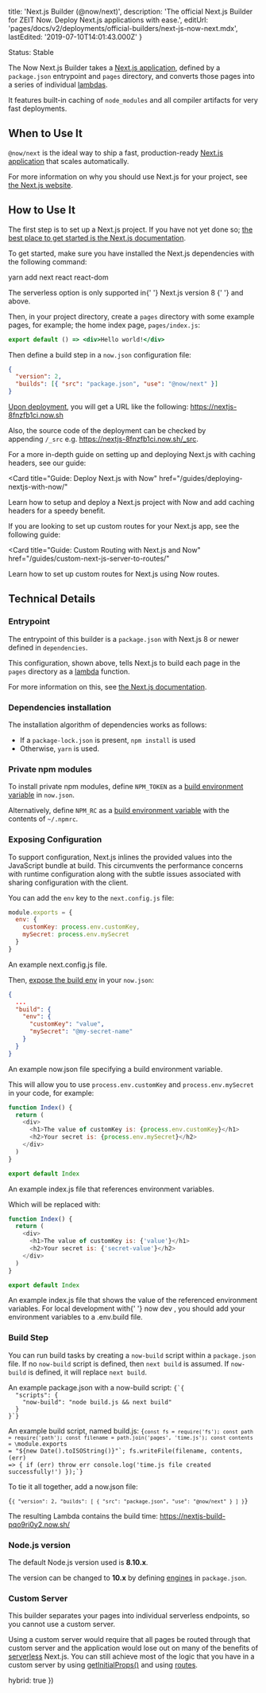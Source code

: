 
  title: 'Next.js Builder (@now/next)',
  description:
    'The official Next.js Builder for ZEIT Now. Deploy Next.js applications with ease.',
  editUrl: 'pages/docs/v2/deployments/official-builders/next-js-now-next.mdx',
  lastEdited: '2019-07-10T14:01:43.000Z'
}

<Tag>Status: Stable</Tag>

The Now Next.js Builder takes a [Next.js application](https://nextjs.org), defined by a `package.json` entrypoint and `pages` directory, and converts those pages into a series of individual [lambdas](/docs/v2/deployments/concepts/lambdas).

It features built-in caching of `node_modules` and all compiler artifacts for very fast deployments.

## When to Use It

`@now/next` is the ideal way to ship a fast, production-ready [Next.js application](https://nextjs.org) that scales automatically.

For more information on why you should use Next.js for your project, see [the Next.js website](https://nextjs.org).

## How to Use It

The first step is to set up a Next.js project. If you have not yet done so; [the best place to get started is the Next.js documentation](https://nextjs.org/docs/#setup).

To get started, make sure you have installed the Next.js dependencies with the following command:

<TerminalInput>yarn add next react react-dom</TerminalInput>

<Note>
  The serverless option is only supported in{' '}
  <GenericLink href="https://nextjs.org/blog/next-8/#serverless-nextjs">
    Next.js version 8
  </GenericLink>{' '}
  and above.
</Note>

Then, in your project directory, create a `pages` directory with some example pages, for example; the home index page, `pages/index.js`:

```jsx
export default () => <div>Hello world!</div>
```

Then define a build step in a `now.json` configuration file:

```json
{
  "version": 2,
  "builds": [{ "src": "package.json", "use": "@now/next" }]
}
```

[Upon deployment](/docs/v2/deployments/basics), you will get a URL like the following: <https://nextjs-8fnzfb1ci.now.sh>

Also, the source code of the deployment can be checked by appending `/_src` e.g. <https://nextjs-8fnzfb1ci.now.sh/_src>.

For a more in-depth guide on setting up and deploying Next.js with caching headers, see our guide:

<Card
  title="Guide: Deploy Next.js with Now"
  href="/guides/deploying-nextjs-with-now/"
>
  Learn how to setup and deploy a Next.js project with Now and add caching
  headers for a speedy benefit.
</Card>

If you are looking to set up custom routes for your Next.js app, see the following guide:

<Card
  title="Guide: Custom Routing with Next.js and Now"
  href="/guides/custom-next-js-server-to-routes/"
>
  Learn how to set up custom routes for Next.js using Now routes.
</Card>

## Technical Details

### Entrypoint

The entrypoint of this builder is a `package.json` with Next.js 8 or newer defined in `dependencies`.

This configuration, shown above, tells Next.js to build each page in the `pages` directory as a [lambda](/docs/v2/deployments/concepts/lambdas/) function.

For more information on this, see [the Next.js documentation](https://github.com/zeit/next.js#serverless-deployment).

### Dependencies installation

The installation algorithm of dependencies works as follows:

- If a `package-lock.json` is present, `npm install` is used
- Otherwise, `yarn` is used.

### Private npm modules

To install private npm modules, define `NPM_TOKEN` as a [build environment variable](/docs/v2/deployments/configuration#build.env) in `now.json`.

Alternatively, define `NPM_RC` as a [build environment variable](/docs/v2/deployments/configuration#build.env) with the contents of `~/.npmrc`.

### Exposing Configuration

To support configuration, Next.js inlines the provided values into the JavaScript bundle at build. This circumvents the performance concerns with runtime configuration along with the subtle issues associated with sharing configuration with the client.

You can add the `env` key to the `next.config.js` file:

```js
module.exports = {
  env: {
    customKey: process.env.customKey,
    mySecret: process.env.mySecret
  }
}
```

<Caption>
  An example <InlineCode>next.config.js</InlineCode> file.
</Caption>

Then, [expose the build env](/docs/v2/deployments/environment-variables-and-secrets) in your `now.json`:

```json
{
  ...
  "build": {
    "env": {
      "customKey": "value",
      "mySecret": "@my-secret-name"
    }
  }
}
```

<Caption>
  An example <InlineCode>now.json</InlineCode> file specifying a build
  environment variable.
</Caption>

This will allow you to use `process.env.customKey` and `process.env.mySecret` in your code, for example:

```js
function Index() {
  return (
    <div>
      <h1>The value of customKey is: {process.env.customKey}</h1>
      <h2>Your secret is: {process.env.mySecret}</h2>
    </div>
  )
}

export default Index
```

<Caption>
  An example <InlineCode>index.js</InlineCode> file that references environment
  variables.
</Caption>

Which will be replaced with:

```js
function Index() {
  return (
    <div>
      <h1>The value of customKey is: {'value'}</h1>
      <h2>Your secret is: {'secret-value'}</h2>
    </div>
  )
}

export default Index
```

<Caption>
  An example <InlineCode>index.js</InlineCode> file that shows the value of the
  referenced environment variables.
</Caption>

<Note>
  For local development with{' '}
  <GenericLink href="https://zeit.co/docs/v2/development/basics">
    now dev
  </GenericLink>
  , you should add your <GenericLink href="https://zeit.co/docs/v2/development/environment-variables/#using-a-.env.build-file">
    environment variables
  </GenericLink> to a <InlineCode>.env.build</InlineCode> file.
</Note>

### Build Step

You can run build tasks by creating a `now-build` script within a `package.json` file. If no `now-build` script is defined, then `next build` is assumed. If `now-build` is defined, it will replace `next build`.

<Example>
<span>An example <InlineCode>package.json</InlineCode> with a <InlineCode>now-build</InlineCode> script:</span>
<Code lang="json">{`{
  "scripts": {
    "now-build": "node build.js && next build"
  }
}`}</Code>

<span>An example build script, named <InlineCode>build.js</InlineCode>:</span>
<Code lang="javascript">{`const fs = require('fs');
const path = require('path');
const filename = path.join('pages', 'time.js');
const contents = \`module.exports = "\${new Date().toISOString()}"\`;
fs.writeFile(filename, contents, (err) => {
  if (err) throw err
  console.log('time.js file created successfully!')
});`}</Code>

<span>
  To tie it all together, add a <InlineCode>now.json</InlineCode> file:
</span>

<Code lang="json">{`{
  "version": 2,
  "builds": [
    { "src": "package.json", "use": "@now/next" }
  ]
}`}</Code>

The resulting Lambda contains the build time: <https://nextjs-build-pqo9ri0y2.now.sh/>

</Example>

### Node.js version

The default Node.js version used is **8.10.x**.

The version can be changed to **10.x** by defining [engines](https://docs.npmjs.com/files/package.json#engines) in `package.json`.

### Custom Server

This builder separates your pages into individual serverless endpoints, so you cannot use a custom server.

Using a custom server would require that all pages be routed through that custom server and the application would lose out on many of the benefits of [serverless](/docs/v2/deployments/concepts/lambdas/) Next.js. You can still achieve most of the logic that you have in a custom server by using [getInitialProps()](https://nextjs.org/docs/#fetching-data-and-component-lifecycle) and using [routes](/docs/v2/deployments/configuration/#routes).

  hybrid: true
})
